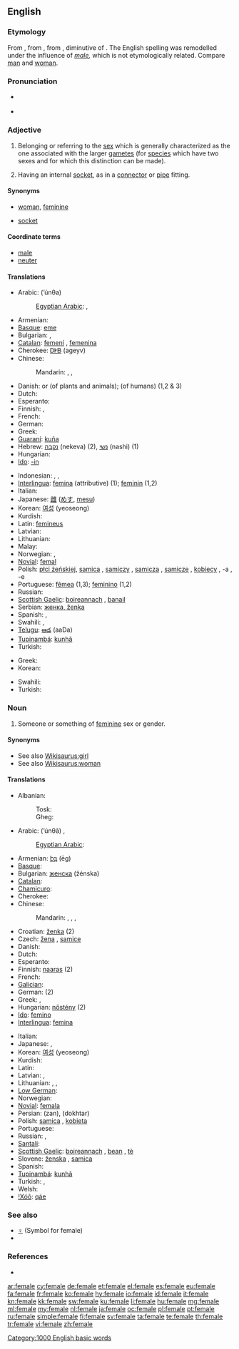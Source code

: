 {{slim-wikipedia|dab=female (disambiguation)|female}}
==English==

===Etymology===
From {{etyl|fro}} {{term|femele|lang=fro}}, from {{etyl|ML.}} {{term|femella||a female}}, from {{etyl|la}} {{term|femella||a young female, a girl|lang=la}}, diminutive of {{term|femina||a woman|lang=la}}. The English spelling was remodelled under the influence of ''[[male]],'' which is not etymologically related. Compare [[man]] and [[woman]].

===Pronunciation===
* {{a|UK|US}} {{IPA|/ˈfiː.meɪl/}}
* {{audio|en-us-female.ogg|Audio (US)}}

===Adjective===
{{en-adj|-}}

# Belonging or referring to the [[sex]] which is generally characterized as the one associated with the larger [[gamete]]s (for [[species]] which have two sexes and for which this distinction can be made).
# {{context|figuratively|electronics}} Having an internal [[socket]], as in a [[connector]] or [[pipe]] fitting.

====Synonyms====
* [[woman]], [[feminine]]
* {{sense|figuratively}} [[socket]]

====Coordinate terms====
* [[male]]
* [[neuter]]

====Translations====
{{trans-top|belonging to the sex with larger, fertilizable gametes}}
* Arabic: {{Arab|[[انثى|أنْثَى]]}} (’únθa)
*: [[Egyptian Arabic]]: {{tø|arz|أنثى|f|tr=onθa or onsa|sc=Arab}}, {{qualifier|not human}} {{tø|arz|نتاية|f|tr=netaya|sc=Arab}}
* Armenian: {{t-|hy|իգական|tr=igakan}}
* [[Basque]]: [[eme]]
* Bulgarian: {{t-|bg|женски|m|tr=žénski}}, {{t+|bg|женска|f|tr=žénska}}
* [[Catalan]]: [[femení]] {{m}}, [[femenina]] {{f}}
* Cherokee: [[ᎠᎨᏴ]] (ageyv)
* Chinese:
*: Mandarin: {{qualifier|of humans}} {{t-|cmn|女|tr=nǚ|sc=Hani}}, {{qualifier|of some animals}} {{t-|cmn|母|tr=mǔ|sc=Hani}}, {{qualifier|of some animals and plants}} {{t-|cmn|雌|tr=cí|sc=Hani}}
* Danish: {{t|da|hun-}} or {{t|da|hunlig}} (of plants and animals); {{t|da|kvindelig}} (of humans) (1,2 & 3)
* Dutch: {{t+|nl|vrouwelijk}}
* Esperanto: {{t-|eo|ina|xs=Esperanto}}
* Finnish: {{t+|fi|naispuolinen}}, {{t+|fi|naispuolinen|alt=nais-}}
* French: {{t+|fr|féminin}}
* German: {{t+|de|weiblich}}
* Greek: {{t+|el|θηλυκός|m|tr=thilykós}}
* [[Guaraní]]: [[kuña]]
* Hebrew: [[נקבה]] (nekeva) (2), [[נשי]] (nashi) (1)
* Hungarian: {{t+|hu|nőstény}}
* [[Ido]]: [[-in]]
{{trans-mid}}
* Indonesian: {{t-|id|perempuan|xs=Indonesian}}, {{t+|id|wanita|xs=Indonesian}}, {{t+|id|betina|xs=Indonesian}}
* [[Interlingua]]: [[femina]] (attributive) (1); [[feminin]] (1,2)
* Italian: {{t+|it|femminile}}
* Japanese: [[雌]] ([[めす]], [[mesu]])
* Korean: [[여성]] (yeoseong)
* Kurdish: {{t-|ku|مێ|sc=ku-Arab}}
* Latin: [[femineus]]
* Latvian: {{t|lv|sieviešu dzimtes-|xs=Latvian}}
* Lithuanian: {{t+|lt|moteriškas|xs=Lithuanian}}
* Malay: {{qualifier|of animals}} {{t|ms|betina}}
* Norwegian: {{t|no|kvinnelig}}, {{t|no|hunn-}}
* [[Novial]]: [[femal]]
* Polish: [[płci żeńskiej]], [[samica]] {{f}}, [[samiczy]] {{m}}, [[samicza]] {{f}}, [[samicze]] {{n}}, [[kobiecy]] {{m}}, -a {{f}}, -e {{n}}
* Portuguese: [[fêmea]] {{f}} (1,3); [[feminino]] {{m}} (1,2)
* Russian: {{t+|ru|женский|tr=žénskij}}
* [[Scottish Gaelic]]: [[boireannach]] {{n}}, [[banail]] {{f}}
* Serbian: [[женка, ženka]]
* Spanish: {{t+|es|femenino|m}}, {{t|es|hembra}}
* Swahili: {{t+|sw|kike|xs=Swahili}}, {{t+|sw|jike|xs=Swahili}}
* [[Telugu]]: [[ఆడ]] (aaDa)
* [[Tupinambá]]: [[kunhã]]
* Turkish: {{t+|tr|dişi}}
{{trans-bottom}}

{{trans-top|having an internal socket}}
* Greek: {{t+|el|θηλυκός|m|tr=thilykós}}
* Korean: {{t-|ko|암형|tr=amhyeong|sc=Hang}}
{{trans-mid}}
* Swahili: {{t+|sw|jike|xs=Swahili}}
* Turkish: {{t+|tr|dişi}}
{{trans-bottom}}

===Noun===
{{en-noun}}

# Someone or something of [[feminine]] sex or gender.

====Synonyms====
* See also [[Wikisaurus:girl]]
* See also [[Wikisaurus:woman]]

====Translations====
{{trans-top|an individual belonging to the sex that can give birth}}
* Albanian:
*: Tosk: {{t|sq|femër|xs=Albanian}}
*: Gheg: {{tø|aln|femën|f}}
* Arabic: {{Arab|[[أنثى]]}} (’únθā) {{f}}, {{t|ar|إناث|p|tr=ináth}}
*: [[Egyptian Arabic]]: {{tø|arz|أنثى|f|tr=onθa or onsa|sc=Arab}}
* Armenian: [[էգ]] (ēg)
* [[Basque]]: {{t-|eu|eme|xs=Basque}}
* Bulgarian: [[женска]] (žénska) {{f}}
* [[Catalan]]: {{t-|ca|femella|f}}
* [[Chamicuro]]: {{tø|ccc|molota}}
* Cherokee: {{t-|chr|ᎠᎨᏴ|tr=ageyv|sc=Cher|xs=Cherokee}}
* Chinese:
*: Mandarin: {{t|cmn|雌性|tr=cíxìng|sc=Hani}}, {{t|cmn|陰性|sc=Hani}}, {{t|cmn|阴性|tr=yīnxìng|sc=Hani}}, {{qualifier|human}} {{t-|cmn|女性|tr=nǚxìng|sc=Hani}}
* Croatian: [[ženka]]{{f}} (2)
* Czech: [[žena]] {{f}} {{qualifier|person}}, [[samice]] {{f}} {{qualifier|animal}}
* Danish: {{t+|da|kvinde|c}}
* Dutch: {{t+|nl|vrouw|c}}
* Esperanto: {{t-|eo|ino|xs=Esperanto}}
* Finnish: [[naaras]] (2)
* French: {{t+|fr|femelle|f}}
* [[Galician]]: {{t+|gl|femia|f|xs=Galician}}
* German: {{t+|de|Weibchen|n}} (2)
* Greek: {{qualifier|formal}} {{t+|el|θήλυ|n|tr=thíly}}, {{t+|el|θηλυκό|n|tr=thilykó}}
* Hungarian: [[nőstény]] (2)
* [[Ido]]: [[femino]]
* [[Interlingua]]: [[femina]]
{{trans-mid}}
* Italian: {{t+|it|femmina|f}}
* Japanese: {{t+|ja|女性|tr=じょせい, josei}}, {{qualifier|animal}} {{t+|ja|雌|tr=めす, mesu}}
* Korean: [[여성]] (yeoseong)
* Kurdish: {{t-|ku|مێ|sc=ku-Arab}}
* Latin: {{t+|la|fēmina|f}}
* Latvian: {{t+|lv|sieviete|f|xs=Latvian}}, {{qualifier|animal}} {{t|lv|mātīte|f|xs=Latvian}}
* Lithuanian: {{t+|lt|moteris|f|xs=Lithuanian}}, {{t|lt|moteriškė|f|xs=Lithuanian}}, {{qualifier|animal}} {{t|lt|patelė|f|xs=Lithuanian}}
* [[Low German]]: {{t|nds|Seken|n}}
* Norwegian: {{t+|no|kvinne}}
* [[Novial]]: [[femala]]
* Persian: {{fa-Arab|[[زن]]}} (zan), {{fa-Arab|[[دختر]]}} (dokhtar)
* Polish: [[samica]] {{f}} {{qualifier|insulting if used to describe a woman}}, [[kobieta]] {{f}}
* Portuguese: {{t+|pt|fêmea|f}}
* Russian: {{t+|ru|самка|f|tr=sámka}}, {{qualifier|human}} {{t+|ru|женщина|f|tr=žénščina}}
* [[Santali]]: {{tø|sat|ᱮᱝᱜᱚ|tr=engga|sc=Olck}}
* [[Scottish Gaelic]]: [[boireannach]] {{m}}, [[bean]] {{f}}, [[tè]] {{f}}
* Slovene: [[ženska]] {{f}}, [[samica]] {{f}} {{qualifier|with animals}}
* Spanish: {{t+|es|hembra|f}}
* [[Tupinambá]]: [[kunhã]]
* Turkish: {{t+|tr|dişi}}, {{t+|tr|bayan}}
* Welsh: {{t|cy|benywaidd|xs=Welsh}}
* [[!Xóõ]]: [[qáe]]
{{trans-bottom}}

===See also===
* [[♀]] (Symbol for female)
* {{pedia}}

===References===
* {{R:BBS}}

[[Category:1000 English basic words]]

[[ar:female]]
[[cy:female]]
[[de:female]]
[[et:female]]
[[el:female]]
[[es:female]]
[[eu:female]]
[[fa:female]]
[[fr:female]]
[[ko:female]]
[[hy:female]]
[[io:female]]
[[id:female]]
[[it:female]]
[[kn:female]]
[[kk:female]]
[[sw:female]]
[[ku:female]]
[[li:female]]
[[hu:female]]
[[mg:female]]
[[ml:female]]
[[my:female]]
[[nl:female]]
[[ja:female]]
[[oc:female]]
[[pl:female]]
[[pt:female]]
[[ru:female]]
[[simple:female]]
[[fi:female]]
[[sv:female]]
[[ta:female]]
[[te:female]]
[[th:female]]
[[tr:female]]
[[vi:female]]
[[zh:female]]